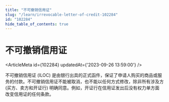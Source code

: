```yaml
---
title: "不可撤销信用证"
slug: "/learn/irrevocable-letter-of-credit-102284"
id: "102284"
hide_table_of_contents: true
---
```



# 不可撤销信用证

<ArticleMeta id={102284} updatedAt={'2023-09-26 13:59:00'} />
<div className='border-solid border-b border-t-0 my-4 border-[var(--ifm-color-gray-300)]' />

不可撤销信用证 (ILOC) 是由银行出具的正式函件，保证了申请人购买的商品或服务的付款。不可撤销信用证不能被取消，也不能以任何方式修改，除非所有涉及方 (买方、卖方和开证行) 明确同意。例如，开证行在信用证发出后没有权力单方面改变信用证的任何条款。
